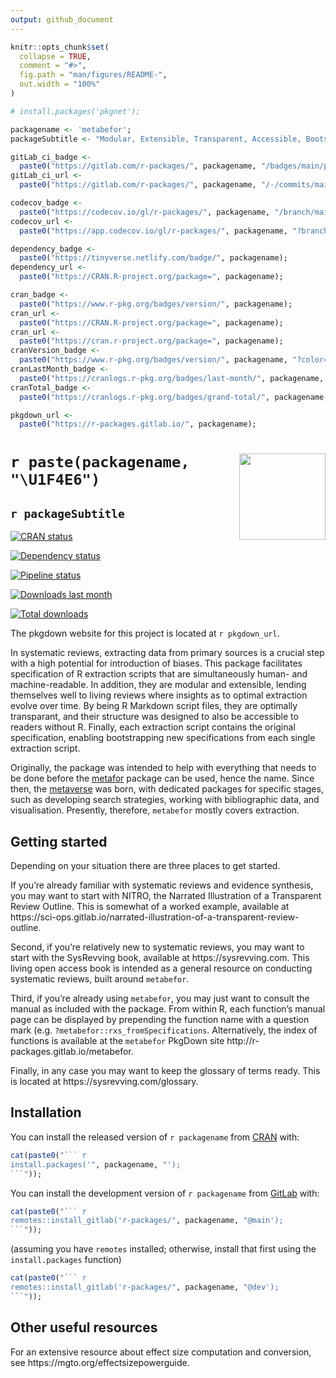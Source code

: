```yaml
---
output: github_document
---
```


<!-- README.md is generated from README.Rmd. Please edit that file -->

```r

knitr::opts_chunk$set(
  collapse = TRUE,
  comment = "#>",
  fig.path = "man/figures/README-",
  out.width = "100%"
)

# install.packages('pkgnet');

packagename <- 'metabefor';
packageSubtitle <- "Modular, Extensible, Transparent, Accessible, Bootstrapped Extraction For Open (Systematic) Reviews";

gitLab_ci_badge <-
  paste0("https://gitlab.com/r-packages/", packagename, "/badges/main/pipeline.svg");
gitLab_ci_url <-
  paste0("https://gitlab.com/r-packages/", packagename, "/-/commits/main");

codecov_badge <-
  paste0("https://codecov.io/gl/r-packages/", packagename, "/branch/main/graph/badge.svg");
codecov_url <-
  paste0("https://app.codecov.io/gl/r-packages/", packagename, "?branch=main");

dependency_badge <-
  paste0("https://tinyverse.netlify.com/badge/", packagename);
dependency_url <-
  paste0("https://CRAN.R-project.org/package=", packagename);

cran_badge <-
  paste0("https://www.r-pkg.org/badges/version/", packagename);
cran_url <-
  paste0("https://CRAN.R-project.org/package=", packagename);
cran_url <-
  paste0("https://cran.r-project.org/package=", packagename);
cranVersion_badge <-
  paste0("https://www.r-pkg.org/badges/version/", packagename, "?color=brightgreen");
cranLastMonth_badge <-
  paste0("https://cranlogs.r-pkg.org/badges/last-month/", packagename, "?color=brightgreen");
cranTotal_badge <-
  paste0("https://cranlogs.r-pkg.org/badges/grand-total/", packagename, "?color=brightgreen");

pkgdown_url <-
  paste0("https://r-packages.gitlab.io/", packagename);

```

# <img src='man/figures/logo.png' align="right" height="138" /> `r paste(packagename, "\U1F4E6")`

## `r packageSubtitle`

<!-- badges: start -->

[![CRAN status](`r cran_badge`)](`r cran_url`)

[![Dependency status](`r dependency_badge`)](`r dependency_url`)

[![Pipeline status](`r gitLab_ci_badge`)](`r gitLab_ci_url`)

[![Downloads last month](`r cranLastMonth_badge`)](`r cran_url`)

[![Total downloads](`r cranTotal_badge`)](`r cran_url`)

<!-- [![Coverage status](`r codecov_badge`)](`r codecov_url`) -->

<!-- badges: end -->

The pkgdown website for this project is located at `r pkgdown_url`.

<!--------------------------------------------->
<!-- Start of a custom bit for every package -->
<!--------------------------------------------->

In systematic reviews, extracting data from primary sources is a
crucial step with a high potential for introduction of biases. This
package facilitates specification of R extraction scripts that are
simultaneously human- and machine-readable. In addition, they are
modular and extensible, lending themselves well to living reviews
where insights as to optimal extraction evolve over time. By being
R Markdown script files, they are optimally transparant, and their
structure was designed to also be accessible to readers without R.
Finally, each extraction script contains the original
specification, enabling bootstrapping new specifications from each
single extraction script.

Originally, the package was intended to help with everything that needs to be done before the [metafor](https://metafor-project.org) package can be used, hence the name. Since then, the [metaverse](https://rmetaverse.github.io/) was born, with dedicated packages for specific stages, such as developing search strategies, working with bibliographic data, and visualisation. Presently, therefore, `metabefor` mostly covers extraction.

## Getting started

Depending on your situation there are three places to get started.

If you're already familiar with systematic reviews and evidence synthesis, you may want to start with NITRO, the Narrated Illustration of a Transparent Review Outline. This is somewhat of a worked example, available at https://sci-ops.gitlab.io/narrated-illustration-of-a-transparent-review-outline.

Second, if you're relatively new to systematic reviews, you may want to start with the SysRevving book, available at https://sysrevving.com. This living open access book is intended as a general resource on conducting systematic reviews, built around `metabefor`.

Third, if you're already using `metabefor`, you may just want to consult the manual as included with the package. From within R, each function's manual page can be displayed by prepending the function name with a question mark (e.g. `?metabefor::rxs_fromSpecifications`. Alternatively, the index of functions is available at the `metabefor` PkgDown site http://r-packages.gitlab.io/metabefor.

Finally, in any case you may want to keep the glossary of terms ready. This is located at https://sysrevving.com/glossary.

<!--------------------------------------------->
<!--  End of a custom bit for every package  -->
<!--------------------------------------------->

## Installation

You can install the released version of ``r packagename`` from [CRAN](https://CRAN.R-project.org) with:

```r
cat(paste0("``` r
install.packages('", packagename, "');
```"));
```

You can install the development version of ``r packagename`` from [GitLab](https://about.gitlab.com) with:

```r
cat(paste0("``` r
remotes::install_gitlab('r-packages/", packagename, "@main');
```"));
```

(assuming you have `remotes` installed; otherwise, install that first using the `install.packages` function)

<!-- You can install the cutting edge development version (own risk, don't try this at home, etc)  of ``r packagename`` from [GitLab](https://about.gitlab.com) with: -->

```r
cat(paste0("``` r
remotes::install_gitlab('r-packages/", packagename, "@dev');
```"));
```

<!--------------------------------------------->
<!-- Start of a custom bit for every package -->
<!--------------------------------------------->

## Other useful resources

For an extensive resource about effect size computation and conversion, see https://mgto.org/effectsizepowerguide.

<!--------------------------------------------->
<!--  End of a custom bit for every package  -->
<!--------------------------------------------->
